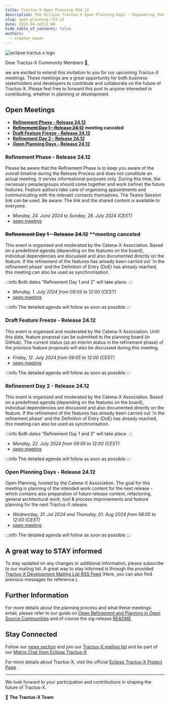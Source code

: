 ```yaml
---
title: Tractus-X Open Planning R24.12
description: The Eclipse Tractus-X Open Planning Days - Empowering the Catena-X Data Space
slug: open-planning-r24-12
date: 2024-04-16T11:00
hide_table_of_contents: false
authors:
  - stephan_bauer
---
```


![eclipse tractus x logo](/img/Tractus-X_openplanning.png)

Dear Tractus-X Community Members 🎉,

we are excited to extend this invitation to you for our upcoming Tractus-X meetings. These meetings are a great opportunity for both business stakeholders and developers to contribute and collaborate on the future of Tractus-X.
Please feel free to forward this post to anyone interested in contributing, whether in planning or development.

## Open Meetings

- **[Refinement Phase - Release 24.12](#refinement-phase---release-2412)**
- ~~**[Refinement Day 1 - Release 24.12](#refinement-day-1---release-2412)**~~ **meeting canceled**
- **[Draft Feature Freeze - Release 24.12](#draft-feature-freeze---release-2412)**
- **[Refinement Day 2 - Release 24.12](#refinement-day-2---release-2412)**
- **[Open Planning Days - Release 24.12](#open-planning-days---release-2412)**

<!--truncate-->

### Refinement Phase - Release 24.12

Please be aware that the Refinement Phase is to keep you aware of the overall timeline during the Release Process and does not constitute an actual meeting. It serves informational
purposes only. During this time, the necessary people/groups should come together and work (refine) the future features. Feature authors take care of organising appointments and
communicating with the relevant contacts themselves. The Teams Session link can be used. Be aware: The link and the shared content is available to everyone.

- *Monday, 24. June 2024 to Sunday, 28. July 2024 (CEST)*
- [open meeting](https://eclipse-tractusx.github.io/community/open-meetings/#Refinement%20Phase%20-%20Release%2024.12)

### ~~Refinement Day 1 - Release 24.12~~ **meeting canceled

This event is organised and moderated by the Catena-X Association. Based on a predefined agenda (depending on the features on the board), individual dependencies are discussed and
also documented directly on the feature. If the refinement of the features has already been carried out 'in the refinement phase' and the Definition of Entry (DoE) has already reached,
this meeting can also be used as synchronisation.

:::info
Both dates "Refinement Day 1 and 2" will take place.
:::

- *Monday, 1. July 2024 from 09:05 to 12:00 (CEST)*
- [open meeting](https://eclipse-tractusx.github.io/community/open-meetings/#Refinement%20Day%201%20-%20Release%2024.12)

:::info
The detailed agenda will follow as soon as possible
:::

### Draft Feature Freeze - Release 24.12

This event is organised and moderated by the Catena-X Association. Until this date, feature proposal can be submitted to the planning board (in GitHub). The current status (as an
interim status in the refinement phase) of the previous feature proposals will also be discussed during this meeting.

- *Friday, 12. July 2024 from 09:05 to 12:00 (CEST)*
- [open meeting](https://eclipse-tractusx.github.io/community/open-meetings/#Draft%20Feature%20Freeze%20-%20Release%2024.12)

:::info
The detailed agenda will follow as soon as possible
:::

### Refinement Day 2 - Release 24.12

This event is organised and moderated by the Catena-X Association. Based on a predefined agenda (depending on the features on the board), individual dependencies are discussed and
also documented directly on the feature. If the refinement of the features has already been carried out 'in the refinement phase' and the Definition of Entry (DoE) has already reached,
this meeting can also be used as synchronisation.

:::info
Both dates "Refinement Day 1 and 2" will take place.
:::

- *Monday, 22. July 2024 from 09:05 to 12:00 (CEST)*
- [open meeting](https://eclipse-tractusx.github.io/community/open-meetings/#Refinement%20Day%202%20-%20Release%2024.12)

:::info
The detailed agenda will follow as soon as possible
:::

### Open Planning Days - Release 24.12

Open Planning, hosted by the Catena-X Association. The goal for this meeting is planning of the intended work content for the next release - which contains also preparation of future
release content, refactoring, general architectural work, tool & process improvements and feature planning for the next Tractus-X release.

- *Wednesday, 31. Jul 2024 and Thursday, 01. Aug 2024 from 08:05 to 12:00 (CEST)*
- [open meeting](https://eclipse-tractusx.github.io/community/open-meetings/#Open%20Planning%20Days%20-%20Release%2024.12)

:::info
The detailed agenda will follow as soon as possible
:::

## A great way to STAY informed

To stay updated on any changes or additional information, please subscribe to our mailing list. A great way to stay informed is through the provided [Tractus-X Development Mailing List RSS Feed](https://www.eclipse.org/lists/tractusx-dev/maillist.rss) (Here, you can also find previous messages for reference.).

## Further Information

For more details about the planning process and what these meetings entail, please refer to our guide on [Open Refinement and Planning in Open Source Communities](https://github.com/eclipse-tractusx/sig-release/blob/main/docs/open-refinement-and-planning.md)
 and of course the sig-release [README](https://github.com/eclipse-tractusx/sig-release/blob/main/README.md)

## Stay Connected

Follow our [news section](https://eclipse-tractusx.github.io/blog) and join our [Tractus-X mailing list](https://eclipse-tractusx.github.io/docs/oss/how-to-contribute/#dev-mailinglist)
and be part of our [Matrix Chat from Eclipse Tractus-X](https://chat.eclipse.org/#/room/#tools.tractus-x:matrix.eclipse.org)

For more details about Tractus-X, visit the official [Eclipse Tractus-X Project Page](https://projects.eclipse.org/projects/automotive.tractusx).

---

We look forward to your participation and contributions in shaping the future of Tractus-X.

🚀 **The Tractus-X Team**

